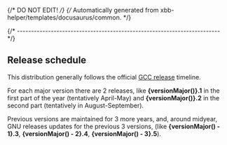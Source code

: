 {/* DO NOT EDIT! */}
{/* Automatically generated from xbb-helper/templates/docusaurus/common. */}


{/* ------------------------------------------------------------------------ */}

## Release schedule

This distribution generally follows the official
[GCC release](https://gcc.gnu.org/releases.html) timeline.

For each major version there are 2 releases, like **{versionMajor()}.1**
in the first part of the year (tentatively April-May) and
**{versionMajor()}.2** in the second part
(tentatively in August-September).

Previous versions are maintained for 3 more years, and, around midyear,
GNU releases updates for the previous 3 versions,
(like **{versionMajor() - 1}.3**, **{versionMajor() - 2}.4**, **{versionMajor() - 3}.5**).
